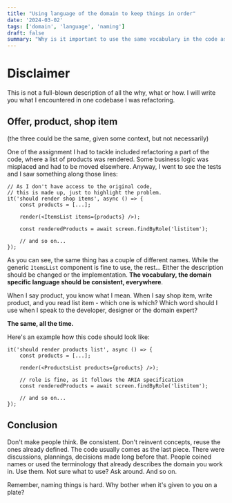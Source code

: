 ```yaml
---
title: "Using language of the domain to keep things in order"
date: '2024-03-02'
tags: ['domain', 'language', 'naming']
draft: false
summary: "Why is it important to use the same vocabulary in the code as the one in verbal communication about the product in the domain."
---
```


# Disclaimer

This is not a full-blown description of all the why, what or how. I will write you what I encountered in one codebase
I was refactoring.

## Offer, product, shop item

(the three could be the same, given some context, but not necessarily)

One of the assignment I had to tackle included refactoring a part of the code, where a list of products was rendered.
Some business logic was misplaced and had to be moved elsewhere. Anyway, I went to see the tests and I saw something
along those lines:

```tsx
// As I don't have access to the original code,
// this is made up, just to highlight the problem.
it('should render shop items', async () => {
    const products = [...];

    render(<ItemsList items={products} />);

    const renderedProducts = await screen.findByRole('listitem');

    // and so on...
});
```

As you can see, the same thing has a couple of different names. While the generic `ItemsList` component is fine to use,
the rest... Either the description should be changed or the implementation. **The vocabulary, the domain specific language should
be consistent, everywhere**.

When I say product, you know what I mean. When I say shop item, write product, and you read
list item - which one is which? Which word should I use when I speak to the developer, designer or the domain expert?

**The same, all the time.**

Here's an example how this code should look like:

```tsx
it('should render products list', async () => {
    const products = [...];

    render(<ProductsList products={products} />);

    // role is fine, as it follows the ARIA specification
    const renderedProducts = await screen.findByRole('listitem');

    // and so on...
});
```
## Conclusion

Don't make people think. Be consistent. Don't reinvent concepts, reuse the ones already defined. The code usually
comes as the last piece. There were discussions, plannings, decisions made long before that. People coined names or used
the terminology that already describes the domain you work in. Use them. Not sure what to use? Ask around. And so on.

Remember, naming things is hard. Why bother when it's given to you on a plate?